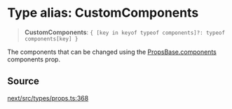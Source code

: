 # Type alias: CustomComponents

> **CustomComponents**: `{ [key in keyof typeof components]?: typeof components[key] }`

The components that can be changed using the [PropsBase.components](/api/next/interfaces/PropsBase.mdx)
components prop.

## Source

[next/src/types/props.ts:368](https://github.com/gpbl/react-day-picker/blob/6515ed496/next/src/types/props.ts#L368)
